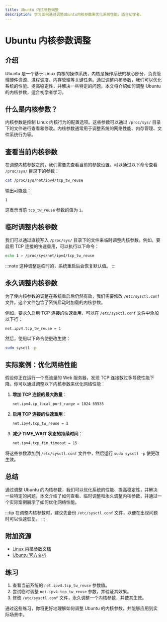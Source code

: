 ```yaml
---
title: Ubuntu 内核参数调整
description: 学习如何通过调整Ubuntu内核参数来优化系统性能，适合初学者。
---
```


# Ubuntu 内核参数调整

## 介绍

Ubuntu 是一个基于 Linux 内核的操作系统，内核是操作系统的核心部分，负责管理硬件资源、进程调度、内存管理等关键任务。通过调整内核参数，我们可以优化系统的性能、提高稳定性，并解决一些特定的问题。本文将介绍如何调整 Ubuntu 的内核参数，适合初学者学习。

## 什么是内核参数？

内核参数是控制 Linux 内核行为的配置选项。这些参数可以通过 `/proc/sys/` 目录下的文件进行查看和修改。内核参数通常用于调整系统的网络性能、内存管理、文件系统行为等。

## 查看当前内核参数

在调整内核参数之前，我们需要先查看当前的参数设置。可以通过以下命令查看 `/proc/sys/` 目录下的参数：

```bash
cat /proc/sys/net/ipv4/tcp_tw_reuse
```

输出可能是：

```
1
```

这表示当前 `tcp_tw_reuse` 参数的值为 `1`。

## 临时调整内核参数

我们可以通过直接写入 `/proc/sys/` 目录下的文件来临时调整内核参数。例如，要启用 TCP 连接的快速重用，可以执行以下命令：

```bash
echo 1 > /proc/sys/net/ipv4/tcp_tw_reuse
```

:::note
这种调整是临时的，系统重启后会恢复默认值。
:::

## 永久调整内核参数

为了使内核参数的调整在系统重启后仍然有效，我们需要修改 `/etc/sysctl.conf` 文件。这个文件包含了系统启动时加载的内核参数。

例如，要永久启用 TCP 连接的快速重用，可以在 `/etc/sysctl.conf` 文件中添加以下行：

```bash
net.ipv4.tcp_tw_reuse = 1
```

然后，使用以下命令使更改生效：

```bash
sudo sysctl -p
```

## 实际案例：优化网络性能

假设你正在运行一个高流量的 Web 服务器，发现 TCP 连接数过多导致性能下降。你可以通过调整以下内核参数来优化网络性能：

1. **增加 TCP 连接的最大数量**：

   ```bash
   net.ipv4.ip_local_port_range = 1024 65535
   ```

2. **启用 TCP 连接的快速重用**：

   ```bash
   net.ipv4.tcp_tw_reuse = 1
   ```

3. **减少 TIME_WAIT 状态的持续时间**：

   ```bash
   net.ipv4.tcp_fin_timeout = 15
   ```

将这些参数添加到 `/etc/sysctl.conf` 文件中，然后运行 `sudo sysctl -p` 使更改生效。

## 总结

通过调整 Ubuntu 的内核参数，我们可以优化系统的性能、提高稳定性，并解决一些特定的问题。本文介绍了如何查看、临时调整和永久调整内核参数，并通过一个实际案例展示了如何优化网络性能。

:::tip
在调整内核参数时，建议先备份 `/etc/sysctl.conf` 文件，以便在出现问题时可以快速恢复。
:::

## 附加资源

- [Linux 内核参数文档](https://www.kernel.org/doc/Documentation/sysctl/)
- [Ubuntu 官方文档](https://ubuntu.com/server/docs)

## 练习

1. 查看当前系统的 `net.ipv4.tcp_tw_reuse` 参数值。
2. 尝试临时调整 `net.ipv4.tcp_tw_reuse` 参数，并验证其效果。
3. 修改 `/etc/sysctl.conf` 文件，永久调整一个内核参数，并使其生效。

通过这些练习，你将更好地理解如何调整 Ubuntu 的内核参数，并能够应用到实际场景中。